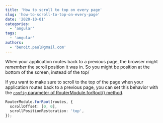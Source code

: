 ```yaml
---
title: 'How to scroll to top on every page'
slug: 'how-to-scroll-to-top-on-every-page'
date: '2020-10-01'
categories:
  - 'angular'
tags:
  - 'angular'
authors:
  - 'benoit.paul@gmail.com'
---
```


When your application routes back to a previous page, the browser might _remember_ the scroll position it was in. So you might be position at the bottom of the screen, instead of the top/

If you want to make sure to scroll to the top of the page when your application routes back to a previous page, you can set this behavior with the [`config` parameter of RouterModule.forRoot() method](https://angular.io/api/router/ExtraOptions).

```typescript
RouterModule.forRoot(routes, {
  scrollOffset: [0, 0],
  scrollPositionRestoration: 'top',
});
```
